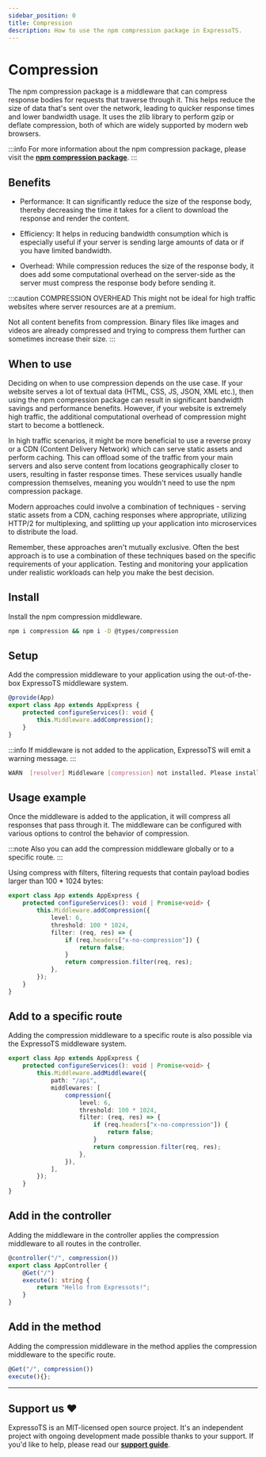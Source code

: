 ```yaml
---
sidebar_position: 0
title: Compression
description: How to use the npm compression package in ExpressoTS.
---
```


# Compression

The npm compression package is a middleware that can compress response bodies for requests that traverse through it. This helps reduce the size of data that's sent over the network, leading to quicker response times and lower bandwidth usage. It uses the zlib library to perform gzip or deflate compression, both of which are widely supported by modern web browsers.

:::info
For more information about the npm compression package, please visit the **[npm compression package](https://www.npmjs.com/package/compression)**.
:::

## Benefits

-   Performance: It can significantly reduce the size of the response body, thereby decreasing the time it takes for a client to download the response and render the content.

-   Efficiency: It helps in reducing bandwidth consumption which is especially useful if your server is sending large amounts of data or if you have limited bandwidth.

-   Overhead: While compression reduces the size of the response body, it does add some computational overhead on the server-side as the server must compress the response body before sending it.

:::caution COMPRESSION OVERHEAD
This might not be ideal for high traffic websites where server resources are at a premium.

Not all content benefits from compression. Binary files like images and videos are already compressed and trying to compress them further can sometimes increase their size.
:::

## When to use

Deciding on when to use compression depends on the use case. If your website serves a lot of textual data (HTML, CSS, JS, JSON, XML etc.), then using the npm compression package can result in significant bandwidth savings and performance benefits. However, if your website is extremely high traffic, the additional computational overhead of compression might start to become a bottleneck.

In high traffic scenarios, it might be more beneficial to use a reverse proxy or a CDN (Content Delivery Network) which can serve static assets and perform caching. This can offload some of the traffic from your main servers and also serve content from locations geographically closer to users, resulting in faster response times. These services usually handle compression themselves, meaning you wouldn't need to use the npm compression package.

Modern approaches could involve a combination of techniques - serving static assets from a CDN, caching responses where appropriate, utilizing HTTP/2 for multiplexing, and splitting up your application into microservices to distribute the load.

Remember, these approaches aren't mutually exclusive. Often the best approach is to use a combination of these techniques based on the specific requirements of your application. Testing and monitoring your application under realistic workloads can help you make the best decision.

## Install

Install the npm compression middleware.

```bash
npm i compression && npm i -D @types/compression
```

## Setup

Add the compression middleware to your application using the out-of-the-box ExpressoTS middleware system.

```typescript
@provide(App)
export class App extends AppExpress {
    protected configureServices(): void {
        this.Middleware.addCompression();
    }
}
```

:::info
If middleware is not added to the application, ExpressoTS will emit a warning message.
:::

```bash
WARN  [resolver] Middleware [compression] not installed. Please install it using your package manager.
```

## Usage example

Once the middleware is added to the application, it will compress all responses that pass through it. The middleware can be configured with various options to control the behavior of compression.

:::note
Also you can add the compression middleware globally or to a specific route.
:::

Using compress with filters, filtering requests that contain payload bodies larger than 100 \* 1024 bytes:

```typescript
export class App extends AppExpress {
    protected configureServices(): void | Promise<void> {
        this.Middleware.addCompression({
            level: 6,
            threshold: 100 * 1024,
            filter: (req, res) => {
                if (req.headers["x-no-compression"]) {
                    return false;
                }
                return compression.filter(req, res);
            },
        });
    }
}
```

## Add to a specific route

Adding the compression middleware to a specific route is also possible via the ExpressoTS middleware system.

```ts
export class App extends AppExpress {
    protected configureServices(): void | Promise<void> {
        this.Middleware.addMiddleware({
            path: "/api",
            middlewares: [
                compression({
                    level: 6,
                    threshold: 100 * 1024,
                    filter: (req, res) => {
                        if (req.headers["x-no-compression"]) {
                            return false;
                        }
                        return compression.filter(req, res);
                    },
                }),
            ],
        });
    }
}
```

## Add in the controller

Adding the middleware in the controller applies the compression middleware to all routes in the controller.

```typescript
@controller("/", compression())
export class AppController {
    @Get("/")
    execute(): string {
        return "Hello from Expressots!";
    }
}
```

## Add in the method

Adding the compression middleware in the method applies the compression middleware to the specific route.

```typescript
@Get("/", compression())
execute(){};
```

---

## Support us ❤️

ExpressoTS is an MIT-licensed open source project. It's an independent project with ongoing development made possible thanks to your support.
If you'd like to help, please read our **[support guide](../support-us.mdx)**.
